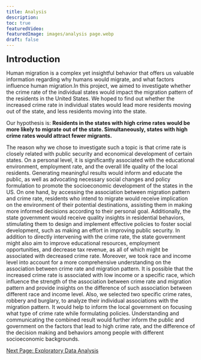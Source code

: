 ```yaml
---
title: Analysis
description:
toc: true
featuredVideo:
featuredImage: images/analysis page.webp
draft: false
---
```


<font size="5"><b>Introduction</b></font>


Human migration is a complex yet insightful behavior that offers us valuable information regarding why humans would migrate, and what factors influence human migration.In this project, we aimed to investigate whether the crime rate of the individual states would impact the migration pattern of the residents in the United States. We hoped to find out whether the increased crime rate in individual states would lead more residents moving out of the state, and less residents moving into the state. 


Our hypothesis is: <b>Residents in the states with high crime rates would be more likely to migrate out of the state. Simultaneously, states with high crime rates would attract fewer migrants.</b>  


The reason why we chose to investigate such a topic is that crime rate is closely related with public security and economical development of certain states. On a personal level, it is significantly associated with the educational environment, employment rate, and the overall life quality of the local residents. Generating meaningful results would inform and educate the public, as well as advocating necessary social changes and policy formulation to promote the socioeconomic development of the states in the US. On one hand, by accessing the association between migration pattern and crime rate, residents who intend to migrate would receive implication on the environment of their potential destinations, assisting them in making more informed decisions according to their personal goal. Additionally, the state government would receive quality insights in residential behaviors, stimulating them to design and implement effective policies to foster social development, such as making an effort in improving public security. In addition to directly intervening with the crime rate, the state government might also aim to improve educational resources, employment opportunities, and decrease tax revenue, as all of which might be associated with decreased crime rate. Moreover, we took race and income level into account for a more comprehensive understanding on the association between crime rate and migration pattern. It is possible that the increased crime rate is associated with low income or a specific race, which influence the strength of the association between crime rate and migration pattern and provide insights on the difference of such association between different race and income level. Also, we selected two specific crime rates, robbery and burglary, to analyze their individual associations with the migration pattern. It would help to inform the local government on focusing what type of crime rate while formulating policies. Understanding and communicating the combined result would further inform the public and government on the factors that lead to high crime rate, and the difference of the decision making and behaviors among people with different socioeconomic backgrounds.


[Next Page: Exploratory Data Analysis](/analysis2/)